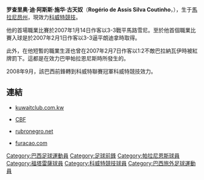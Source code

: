 {{noteta
|G1=足球
|G2=南美球會
|G3=沙特职业足球联赛
|1=zh-hk:羅查里奧;zh-hans:罗查里奥;zh-cn:罗热里奥;
}}
{{Football player infobox 
| playername = 罗查里奥
| image = 	
| fullname = Rogério de Assis Silva Coutinho
| height = {{height|m=1.76}}
| dateofbirth = {{birth date and age|1987|3|20}} 
| cityofbirth = [[馬拉尼昂州|馬拉尼昂州]][[巴卡巴尔|巴卡巴尔]]
| countryofbirth = {{巴西}}
| currentclub = [[科威特競技|科威特競技]] 
| clubnumber = 10
| position = [[攻擊中場|攻擊中場]]、[[前鋒_(足球)|前鋒]]
| youthyears1 = 2005–2006
| youthclubs1 = {{tsl|pt|Centro de Treinamento Uniclinic||Uniclinic-CE}}
|  years1 =   2006–2008
| years2 =   2008
| years3 =   2008– 
| years4 =   2014
|  clubs1 = [[巴拉納競技|巴拉納競技]]
| clubs2 = → [[福塔雷薩體育會|福塔雷薩]]（租借）
|  clubs3 = [[科威特競技|科威特競技]]
| clubs4 = → [[利雅得艾沙比足球會|艾沙比]]（租借）
| caps1 =     7
| caps2 =   ?
| caps3 =   77
| caps4 =   13
| goals1 =  2
| goals2 =  ?
| goals3 =  43
| goals4 =  5
| club-update = 2014-12-19
}}

'''罗查里奥·迪·阿斯斯·施华·古天奴'''（'''Rogério de Assis Silva Coutinho'''，{{bd|1987年|3月20日|catidx=Rogério de Assis Silva Coutinho}}），生于[[馬拉尼昂州|馬拉尼昂州]]，現效力[[科威特競技|科威特競技]]。

他的首場職業比賽於2007年1月14日作客以3-3戰平馬路雪尼。至於他首個職業比賽入球是於2007年2月1日作客以3-3逼平朗迪拿時取得。

此外，在他短暫的職業生涯也曾在2007年2月7日作客以1:2不敵巴拉納瓦伊時被紅牌罰下。這都是在效力巴甲帕拉恩尼斯時所發生的。

2008年9月，該巴西前鋒轉到科威特聯賽冠軍科威特競技效力。

==連結==
*{{ar icon}} [https://web.archive.org/web/20080918105224/http://www.kuwaitclub.com.kw/ kuwaitclub.com.kw]
*{{pt icon}} [https://web.archive.org/web/20070930191616/http://200.159.15.35/registro/registro.aspx?s=174432 CBF]
*{{pt icon}} [https://web.archive.org/web/20070927002032/http://www.rubronegro.net/base3.php?path=clube%2Felenco&link=mostrajogador.php&Num=433&Pos=6 rubronegro.net]
*{{pt icon}} [https://web.archive.org/web/20110610070522/http://www.furacao.com/futebol/elenco/ficha.php?cod=191 furacao.com]

{{亚洲最佳外籍球员}}

{{DEFAULTSORT:Rogerio de Assis Silva Coutinho}}
[[Category:巴西足球運動員|Category:巴西足球運動員]]
[[Category:足球前鋒|Category:足球前鋒]]
[[Category:帕拉尼恩斯球員|Category:帕拉尼恩斯球員]]
[[Category:福塔雷薩球員|Category:福塔雷薩球員]]
[[Category:科威特競技球員|Category:科威特競技球員]]
[[Category:巴西旅外足球運動員|Category:巴西旅外足球運動員]]